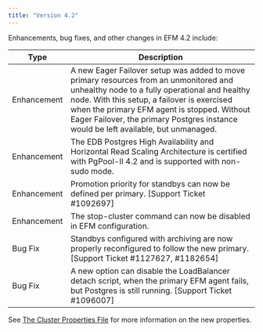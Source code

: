 ```yaml
---
title: "Version 4.2"
---
```


Enhancements, bug fixes, and other changes in EFM 4.2 include:

| Type | Description |
| ---- |------------ |
| Enhancement | A new Eager Failover setup was added to move primary resources from an unmonitored and unhealthy node to a fully operational and healthy node. With this setup, a failover is exercised when the primary EFM agent is stopped. Without Eager Failover, the primary Postgres instance would be left available, but unmanaged. |
| Enhancement | The EDB Postgres High Availability and Horizontal Read Scaling Architecture is certified with PgPool-II 4.2 and is supported with non-sudo mode. |
| Enhancement | Promotion priority for standbys can now be defined per primary. [Support Ticket #1092697]
| Enhancement | The stop-cluster command can now be disabled in EFM configuration. |
| Bug Fix | Standbys configured with archiving are now properly reconfigured to follow the new primary. [Support Ticket #1127627, #1182654]
| Bug Fix | A new option can disable the LoadBalancer detach script, when the primary EFM agent fails, but Postgres is still running. [Support Ticket #1096007]

See [The Cluster Properties File](../efm_user/04_configuring_efm/01_cluster_properties) for more information on the new properties.